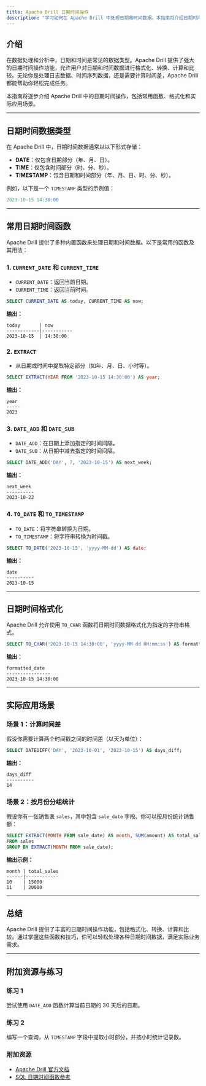 ```yaml
---
title: Apache Drill 日期时间操作
description: "学习如何在 Apache Drill 中处理日期和时间数据。本指南将介绍日期时间函数、格式化、转换以及实际应用场景，帮助初学者掌握日期时间操作的核心概念。"
---
```


## 介绍

在数据处理和分析中，日期和时间是常见的数据类型。Apache Drill 提供了强大的日期时间操作功能，允许用户对日期和时间数据进行格式化、转换、计算和比较。无论你是处理日志数据、时间序列数据，还是需要计算时间差，Apache Drill 都能帮助你轻松完成任务。

本指南将逐步介绍 Apache Drill 中的日期时间操作，包括常用函数、格式化和实际应用场景。

---

## 日期时间数据类型

在 Apache Drill 中，日期时间数据通常以以下形式存储：

- **DATE**：仅包含日期部分（年、月、日）。
- **TIME**：仅包含时间部分（时、分、秒）。
- **TIMESTAMP**：包含日期和时间部分（年、月、日、时、分、秒）。

例如，以下是一个 `TIMESTAMP` 类型的示例值：

```sql
2023-10-15 14:30:00
```

---

## 常用日期时间函数

Apache Drill 提供了多种内置函数来处理日期和时间数据。以下是常用的函数及其用法：

### 1. `CURRENT_DATE` 和 `CURRENT_TIME`
- `CURRENT_DATE`：返回当前日期。
- `CURRENT_TIME`：返回当前时间。

```sql
SELECT CURRENT_DATE AS today, CURRENT_TIME AS now;
```

**输出：**
```
today       | now
------------|-----------
2023-10-15  | 14:30:00
```

### 2. `EXTRACT`
- 从日期或时间中提取特定部分（如年、月、日、小时等）。

```sql
SELECT EXTRACT(YEAR FROM '2023-10-15 14:30:00') AS year;
```

**输出：**
```
year
-----
2023
```

### 3. `DATE_ADD` 和 `DATE_SUB`
- `DATE_ADD`：在日期上添加指定的时间间隔。
- `DATE_SUB`：从日期中减去指定的时间间隔。

```sql
SELECT DATE_ADD('DAY', 7, '2023-10-15') AS next_week;
```

**输出：**
```
next_week
----------
2023-10-22
```

### 4. `TO_DATE` 和 `TO_TIMESTAMP`
- `TO_DATE`：将字符串转换为日期。
- `TO_TIMESTAMP`：将字符串转换为时间戳。

```sql
SELECT TO_DATE('2023-10-15', 'yyyy-MM-dd') AS date;
```

**输出：**
```
date
----------
2023-10-15
```

---

## 日期时间格式化

Apache Drill 允许使用 `TO_CHAR` 函数将日期时间数据格式化为指定的字符串格式。

```sql
SELECT TO_CHAR('2023-10-15 14:30:00', 'yyyy-MM-dd HH:mm:ss') AS formatted_date;
```

**输出：**
```
formatted_date
----------------
2023-10-15 14:30:00
```

---

## 实际应用场景

### 场景 1：计算时间差
假设你需要计算两个时间戳之间的时间差（以天为单位）：

```sql
SELECT DATEDIFF('DAY', '2023-10-01', '2023-10-15') AS days_diff;
```

**输出：**
```
days_diff
----------
14
```

### 场景 2：按月份分组统计
假设你有一张销售表 `sales`，其中包含 `sale_date` 字段。你可以按月份统计销售额：

```sql
SELECT EXTRACT(MONTH FROM sale_date) AS month, SUM(amount) AS total_sales
FROM sales
GROUP BY EXTRACT(MONTH FROM sale_date);
```

**输出示例：**
```
month | total_sales
------|------------
10    | 15000
11    | 20000
```

---

## 总结

Apache Drill 提供了丰富的日期时间操作功能，包括格式化、转换、计算和比较。通过掌握这些函数和技巧，你可以轻松处理各种日期时间数据，满足实际业务需求。

---

## 附加资源与练习

### 练习 1
尝试使用 `DATE_ADD` 函数计算当前日期的 30 天后的日期。

### 练习 2
编写一个查询，从 `TIMESTAMP` 字段中提取小时部分，并按小时统计记录数。

### 附加资源
- [Apache Drill 官方文档](https://drill.apache.org/docs/)
- [SQL 日期时间函数参考](https://www.w3schools.com/sql/sql_dates.asp)
